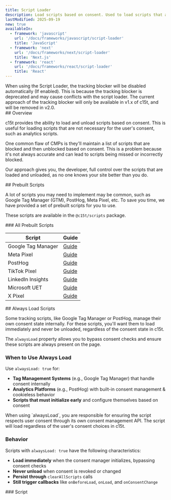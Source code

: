 ```yaml
---
title: Script Loader
description: Load scripts based on consent. Used to load scripts that are not necessary for the user's consent, such as analytics scripts.
lastModified: 2025-09-19
new: true
availableIn:
  - framework: 'javascript'
    url: '/docs/frameworks/javascript/script-loader'
    title: 'JavaScript'
  - framework: 'next'
    url: '/docs/frameworks/next/script-loader'
    title: 'Next.js'
  - framework: 'react'
    url: '/docs/frameworks/react/script-loader'
    title: 'React'
---
```


<section id="tracking-blocker">
  <Callout type="note">
    When using the Script Loader, the tracking blocker will be disabled automatically (If enabled). This is because the tracking blocker is deprecated and may cause conflicts with the script loader.
    The current approach of the tracking blocker will only be available in v1.x of c15t, and will be removed in v2.0.
  </Callout>
</section>

<section id="overview">
  ## Overview

  c15t provides the ability to load and unload scripts based on consent. This is useful for loading scripts that are not necessary for the user's consent, such as analytics scripts.

  One common flaw of CMPs is they'll maintain a list of scripts that are blocked and then unblocked based on consent. This is a problem because it's not always accurate and can lead to scripts being missed or incorrectly blocked.

  Our approach gives you, the developer, full control over the scripts that are loaded and unloaded, as no one knows your site better than you do.
</section>

<section id="prebuilt-scripts">
  ## Prebuilt Scripts

  A lot of scripts you may need to implement may be common, such as Google Tag Manager (GTM), PostHog, Meta Pixel, etc. To save you time, we have provided a set of prebuilt scripts for you to use.

  These scripts are available in the `@c15t/scripts` package.
</section>

<section id="scripts-table">
  ### All Prebuilt Scripts

  | Script | Guide |
  | --- | --- |
  | Google Tag Manager | [Guide](/docs/integrations/google-tag-manager) |
  | Meta Pixel | [Guide](/docs/integrations/meta-pixel) |
  | PostHog | [Guide](/docs/integrations/posthog) |
  | TikTok Pixel | [Guide](/docs/integrations/tiktok-pixel) |
  | LinkedIn Insights | [Guide](/docs/integrations/linkedin-insights) |
  | Microsoft UET | [Guide](/docs/integrations/microsoft-uet) |
  | X Pixel | [Guide](/docs/integrations/x-pixel) |
</section>

<section id="always-load">
  ## Always Load Scripts

  Some tracking scripts, like Google Tag Manager or PostHog, manage their own consent state internally. For these scripts, you'll want them to load immediately and never be unloaded, regardless of the consent state in c15t.

  The `alwaysLoad` property allows you to bypass consent checks and ensure these scripts are always present on the page.

  ### When to Use Always Load

  Use `alwaysLoad: true` for:

  - **Tag Management Systems** (e.g., Google Tag Manager) that handle consent internally
  - **Analytics Platforms** (e.g., PostHog) with built-in consent management & cookieless behavior
  - **Scripts that must initialize early** and configure themselves based on consent

  <Callout type="warning">
    When using `alwaysLoad`, you are responsible for ensuring the script respects user consent through its own consent management API. The script will load regardless of the user's consent choices in c15t.
  </Callout>

  ### Behavior

  Scripts with `alwaysLoad: true` have the following characteristics:

  - **Load immediately** when the consent manager initializes, bypassing consent checks
  - **Never unload** when consent is revoked or changed
  - **Persist through** `clearAllScripts` calls
  - **Still trigger callbacks** like `onBeforeLoad`, `onLoad`, and `onConsentChange`
</section>

<section id="script-type">
  ### Script

  <AutoTypeTable path="./packages/core/src/libs/script-loader/types.ts" name="Script" />
</section>
